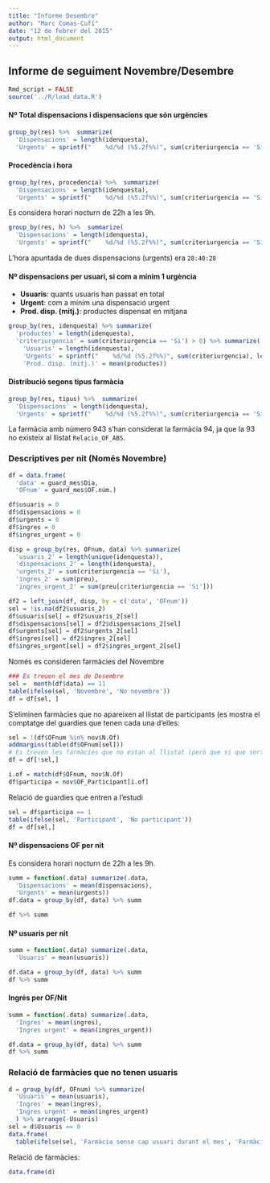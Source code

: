 ```yaml
---
title: "Informe Desembre"
author: "Marc Comas-Cufí"
date: "12 de febrer del 2015"
output: html_document
---
```


## Informe de seguiment Novembre/Desembre

```r
Rmd_script = FALSE
source('../R/load_data.R')
```

#### Nº Total dispensacions i dispensacions que són urgències

```r
group_by(res) %>%  summarize(
  'Dispensacions' = length(idenquesta), 
  'Urgents' = sprintf("    %d/%d (%5.2f%%)", sum(criteriurgencia == 'Si'), length(idenquesta), 100*mean(criteriurgencia == 'Si')))
```

#### Procedència i hora

```r
group_by(res, procedencia) %>%  summarize(
  'Dispensacions' = length(idenquesta), 
  'Urgents' = sprintf("    %d/%d (%5.2f%%)", sum(criteriurgencia == 'Si'), length(idenquesta), 100*mean(criteriurgencia == 'Si')))
```

Es considera horari nocturn de 22h a les 9h.

```r
group_by(res, h) %>%  summarize(
  'Dispensacions' = length(idenquesta), 
  'Urgents' = sprintf("    %d/%d (%5.2f%%)", sum(criteriurgencia == 'Si'), length(idenquesta), 100*mean(criteriurgencia == 'Si')))
```

L'hora apuntada de dues dispensacions (urgents) era `28:40:28`

#### Nº dispensacions per usuari, si com a mínim 1 urgència

* __Usuaris__: quants usuaris han passat en total
* __Urgent__: com a mínim una dispensació urgent
* __Prod. disp. (mitj.)__: productes dispensat en mitjana

```r
group_by(res, idenquesta) %>% summarize(
  'productes' = length(idenquesta),
  'criteriurgencia' = sum(criteriurgencia == 'Si') > 0) %>% summarize(
    'Usuaris' = length(idenquesta),
    'Urgents' = sprintf("    %d/%d (%5.2f%%)", sum(criteriurgencia), length(idenquesta), 100*mean(criteriurgencia)),
    'Prod. disp. (mitj.)' = mean(productes))
```

#### Distribució segons tipus farmàcia

```r
group_by(res, tipus) %>%  summarize(
  'Dispensacions' = length(idenquesta), 
  'Urgents' = sprintf("    %d/%d (%5.2f%%)", sum(criteriurgencia == 'Si'), length(idenquesta), 100*mean(criteriurgencia == 'Si')))
```

La farmàcia amb número 943 s'han considerat la farmàcia 94, ja que la 93 no existeix al llistat `Relacio_OF_ABS`.

### Descriptives per nit (Només Novembre)

```r
df = data.frame(
  'data' = guard_mes$Dia,
  'OFnum' = guard_mes$OF.núm.)

df$usuaris = 0
df$dispensacions = 0
df$urgents = 0
df$ingres = 0
df$ingres_urgent = 0

disp = group_by(res, OFnum, data) %>% summarize(
  'usuaris_2' = length(unique(idenquesta)),
  'dispensacions_2' = length(idenquesta),
  'urgents_2' = sum(criteriurgencia == 'Si'),
  'ingres_2' = sum(preu),
  'ingres_urgent_2' = sum(preu[criteriurgencia == 'Si']))

df2 = left_join(df, disp, by = c('data', 'OFnum'))
sel = !is.na(df2$usuaris_2)
df$usuaris[sel] = df2$usuaris_2[sel]
df$dispensacions[sel] = df2$dispensacions_2[sel]
df$urgents[sel] = df2$urgents_2[sel]
df$ingres[sel] = df2$ingres_2[sel]
df$ingres_urgent[sel] = df2$ingres_urgent_2[sel]
```


Només es consideren farmàcies del Novembre

```r
### Es treuen el mes de Desembre
sel =  month(df$data) == 11
table(ifelse(sel, 'Novembre', 'No novembre'))
df = df[sel, ]
```

S'eliminen farmàcies que no apareixen al llistat de participants (es mostra el comptatge del guardies que tenen cada una d'elles:

```r
sel = !(df$OFnum %in% nov$N.Of)
addmargins(table(df$OFnum[sel]))
# Es treuen les farmàcies que no estan al llistat (però que si que sortien a la llista de guardies)
df = df[!sel,]
```

```r
i.of = match(df$OFnum, nov$N.Of)
df$participa = nov$OF_Participant[i.of]
```

Relació de guardies que entren a l'estudi

```r
sel = df$participa == 1
table(ifelse(sel, 'Participant', 'No participant'))
df = df[sel,]
```

#### Nº dispensacions OF per nit

Es considera horari nocturn de 22h a les 9h.

```r
summ = function(.data) summarize(.data,
  'Dispensacions' = mean(dispensacions), 
  'Urgents' = mean(urgents))
df.data = group_by(df, data) %>% summ 

df %>% summ
```

#### Nº usuaris per nit

```r
summ = function(.data) summarize(.data,
  'Usuaris' = mean(usuaris))

df.data = group_by(df, data) %>% summ 
df %>% summ
```

#### Ingrés per OF/Nit

```r
summ = function(.data) summarize(.data,
  'Ingres' = mean(ingres),
  'Ingres urgent' = mean(ingres_urgent))

df.data = group_by(df, data) %>% summ 
df %>% summ
```


### Relació de farmàcies que no tenen usuaris

```r
d = group_by(df, OFnum) %>% summarize(
  'Usuaris' = mean(usuaris),
  'Ingres' = mean(ingres),
  'Ingres urgent' = mean(ingres_urgent)
  ) %>% arrange(-Usuaris)
sel = d$Usuaris == 0
data.frame(
  table(ifelse(sel, 'Farmàcia sense cap usuari durant el mes', 'Farmàcia amb alguna usuari')))
```

Relació de farmàcies:

```r
data.frame(d)
```